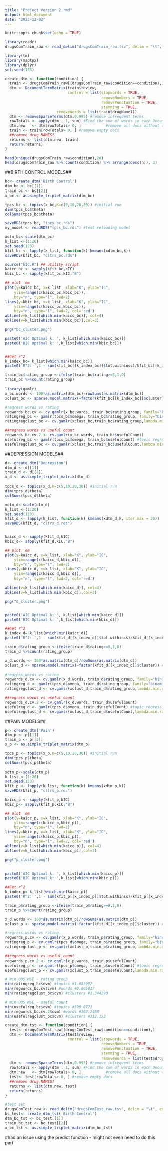 ```yaml
---
title: "Project Version 2.rmd"
output: html_document
date: "2023-12-02"
---
```


```r
knitr::opts_chunk$set(echo = TRUE)
```

```r
library(readr)
drugsComTrain_raw <- read_delim("drugsComTrain_raw.tsv", delim = "\t", escape_double = FALSE,  trim_ws = TRUE)
```

```r
library(tm)
library(maptpx)
library(dplyr)
set.seed(123)

create_dtm <- function(condition) {
  train <- drugsComTrain_raw[(drugsComTrain_raw$condition==condition),]
  dtm <- DocumentTermMatrix(train$review,
                            control = list(stopwords = TRUE, 
                                           removeNumbers = TRUE,
                                           removePunctuation = TRUE,
                                           stemming = TRUE, 
					   removeWords = list(train$drugName)))
  dtm <- removeSparseTerms(dtm,0.995) #remove infrequent terms
  rowTotals <- apply(dtm , 1, sum) #Find the sum of words in each Document
  dtm.new   <- dtm[rowTotals> 0, ]           #remove all docs without words
  train <- train[rowTotals> 0, ] #remove empty docs
  ##remove drug NAMES?
  returns <- list(dtm.new, train)
  return(returns)
}
```

```r
head(unique(drugsComTrain_raw$condition),20)
head(drugsComTrain_raw %>% count(condition) %>% arrange(desc(n)), 3)
```

##BIRTH CONTROL MODELS##

```r
bc<- create_dtm('Birth Control')
dtm_bc <- bc[[1]]
train_bc <- bc[[2]]
x_bc <- as.simple_triplet_matrix(dtm_bc)
```

```r
tpcs_bc <- topics(x_bc,K=c(5,10,20,30)) #initial run
dim(tpcs_bc$theta)
colSums(tpcs_bc$theta)
```
```r
saveRDS(tpcs_bc, "tpcs_bc.rds")
my_model <- readRDS("tpcs_bc.rds") #test reloading model
```

```r
xdtm_bc<-scale(dtm_bc)
k_list <-(1:20)
set.seed(123)
kfit_bc <- lapply(k_list, function(k) kmeans(xdtm_bc,k))
saveRDS(kfit_bc, "cltrs_bc.rds")

source("kIC.R") ## utility script
kaicc_bc <- sapply(kfit_bc,kIC)
kbic_bc <- sapply(kfit_bc,kIC,"B")

## plot 'em
plot(y=kaicc_bc, x=k_list, xlab="K", ylab="IC", 
	ylim=range(c(kaicc_bc,kbic_bc)),
	bty="n", type="l", lwd=2)
lines(y=kbic_bc, x=k_list, xlab="K", ylab="IC", 
	ylim=range(c(kaicc_bc,kbic_bc)),
	bty="n", type="l", lwd=2, col='red')
abline(v=k_list[which.min(kaicc_bc)], col=4)
abline(v=k_list[which.min(kbic_bc)],col=3)

png("bc_cluster.png")

paste0('AIC Optimal k: ', k_list[which.min(kaicc_bc)])
paste0('BIC Optimal k: ',k_list[which.min(kbic_bc)])


##Get r^2
k_index_bc= k_list[which.min(kaicc_bc)]
paste0('R^2: ',1 - sum(kfit_bc[[k_index_bc]]$tot.withinss)/kfit_bc[[k_index_bc]]$totss)
```

```r
train_bc$rating_group <-ifelse(train_bc$rating>=8,1,0)
train_bc %>%count(rating_group)
```

```r
library(gamlr)
x_bc.words <- 100*as.matrix(dtm_bc)/rowSums(as.matrix(dtm_bc))
xclust_bc <- sparse.model.matrix(~factor(kfit_bc[[k_index_bc]]$cluster)) # cluster membership matrix

#regress words vs rating
regwords_bc.cv <- cv.gamlr(x_bc.words, train_bc$rating_group, family="binomial")
ratingreg_bc <- gamlr(tpcs_bc$omega, train_bc$rating_group, family="binomial") #topic regression
ratingregclust_bc <- cv.gamlr(xclust_bc,train_bc$rating_group,lambda.min.ratio=1e-5,family="binomial")

##regress words vs useful count
regwords_bc.cv.2 <- cv.gamlr(x_bc.words, train_bc$usefulCount)
usefulreg_bc <- gamlr(tpcs_bc$omega, train_bc$usefulCount) #topic regression
usefulregclust_bc <- cv.gamlr(xclust_bc,train_bc$usefulCount,lambda.min.ratio=1e-5)

```

##DEPRESSION MODELS##

```r
d<- create_dtm('Depression')
dtm_d <- d[[1]]
train_d <- d[[2]]
x_d <- as.simple_triplet_matrix(dtm_d)
```

```r
tpcs_d <- topics(x_d,K=c(5,10,20,30)) #initial run
dim(tpcs_d$theta)
colSums(tpcs_d$theta)
```

```r
xdtm_d<-scale(dtm_d)
k_list <-(1:20)
set.seed(123)
kfit_d <- lapply(k_list, function(k) kmeans(xdtm_d,k, iter.max = 20))
saveRDS(kfit_d, "cltrs_d.rds")


kaicc_d <- sapply(kfit_d,kIC)
kbic_d<- sapply(kfit_d,kIC,"B")

## plot 'em
plot(y=kaicc_d, x=k_list, xlab="K", ylab="IC", 
	ylim=range(c(kaicc_d,kbic_d)),
	bty="n", type="l", lwd=2)
lines(y=kbic_d, x=k_list, xlab="K", ylab="IC", 
	ylim=range(c(kaicc_d,kbic_d)),
	bty="n", type="l", lwd=2, col='red')

abline(v=k_list[which.min(kaicc_d)], col=4)
abline(v=k_list[which.min(kbic_d)],col=3)

png("d_cluster.png")


paste0('AIC Optimal k: ', k_list[which.min(kaicc_d)])
paste0('BIC Optimal k: ',k_list[which.min(kbic_d)])

##Get r^2
k_index_d= k_list[which.min(kaicc_d)]
paste0('R^2: ',1 - sum(kfit_d[[k_index_d]]$tot.withinss)/kfit_d[[k_index_d]]$totss)
```

```r
train_d$rating_group <-ifelse(train_d$rating>=8,1,0)
train_d %>%count(rating_group)
```

```r
x_d.words <- 100*as.matrix(dtm_d)/rowSums(as.matrix(dtm_d))
xclust_d <- sparse.model.matrix(~factor(kfit_d[[k_index_d]]$cluster)) # cluster membership matrix

#regress words vs rating
regwords_d.cv <- cv.gamlr(x_d.words, train_d$rating_group, family="binomial")
ratingreg_d <- gamlr(tpcs_d$omega, train_d$rating_group, family="binomial") #topic regression
ratingregclust_d <- cv.gamlr(xclust_d,train_d$rating_group,lambda.min.ratio=1e-5,family="binomial")

##regress words vs useful count
regwords_d.cv.2 <- cv.gamlr(x_d.words, train_d$usefulCount)
usefulreg_d <- gamlr(tpcs_d$omega, train_d$usefulCount) #topic regression
usefulregclust_d <- cv.gamlr(xclust_d,train_d$usefulCount,lambda.min.ratio=1e-5)

```


##PAIN MODELS##

```r
p<- create_dtm('Pain')
dtm_p <- p[[1]]
train_p <- p[[2]]
x_p <- as.simple_triplet_matrix(dtm_p)
```

```r
tpcs_p <- topics(x_p,K=c(5,10,20,30)) #initial run
dim(tpcs_p$theta)
colSums(tpcs_p$theta)
```

```r
xdtm_p<-scale(dtm_p)
k_list <-(1:20)
set.seed(123)
kfit_p <- lapply(k_list, function(k) kmeans(xdtm_p,k))
saveRDS(kfit_p, "cltrs_p.rds")

kaicc_p <- sapply(kfit_p,kIC)
kbic_p<- sapply(kfit_p,kIC,"B")

## plot 'em
plot(y=kaicc_p, x=k_list, xlab="K", ylab="IC", 
	ylim=range(c(kaicc_p,kbic_p)),
	bty="n", type="l", lwd=2)
lines(y=kbic_p, x=k_list, xlab="K", ylab="IC", 
	ylim=range(c(kaicc_p,kbic_p)),
	bty="n", type="l", lwd=2, col='red')
abline(v=k_list[which.min(kaicc_p)], col=4)
abline(v=k_list[which.min(kbic_p)],col=3)

png("p_cluster.png")


paste0('AIC Optimal k: ', k_list[which.min(kaicc_p)])
paste0('BIC Optimal k: ',k_list[which.min(kbic_p)])

##Get r^2
k_index_p= k_list[which.min(kaicc_p)]
paste0('R^2: ',1 - sum(kfit_p[[k_index_p]]$tot.withinss)/kfit_p[[k_index_p]]$totss)
```

```r
train_p$rating_group <-ifelse(train_p$rating>=8,1,0)
train_p %>%count(rating_group)
```

```r
x_d.words <- 100*as.matrix(dtm_p)/rowSums(as.matrix(dtm_p))
xclust_p <- sparse.model.matrix(~factor(kfit_d[[k_index_p]]$cluster)) # cluster membership matrix

#regress words vs rating
regwords_p.cv <- cv.gamlr(x_p.words, train_p$rating_group, family="binomial")
ratingreg_p <- cv.gamlr(tpcs_d$omega, train_p$rating_group, family="binomial") #topic regression
ratingregclust_p <- cv.gamlr(xclust_p,train_p$rating_group,lambda.min.ratio=1e-5,family="binomial")

##regress words vs useful count
regwords_p.cv.2 <- cv.gamlr(x_p.words, train_p$usefulCount)
usefulreg_p <- cv.gamlr(tpcs_p$omega, train_p$usefulCount) #topic regression
usefulregclust_p <- cv.gamlr(xclust_p,train_p$usefulCount,lambda.min.ratio=1e-5)

```

```r
# min OOS MSE - rating group
min(ratingreg_bc$cvm) #topics #1.085992
min(regwords_bc.cv$cvm) #words #0.805817
min(ratingregclust_bc$cvm) #clusters #1.344298

# min OOS MSE - useful count
min(usefulreg_bc$cvm) #topics #309.0771
min(regwords_bc.cv.2$cvm) #words #302.2488
min(usefulregclust_bc$cvm) #clusters #312.152
```
```r
create_dtm_tst <- function(condition) {
  test<- drugsComTest_raw[(drugsComTest_raw$condition==condition),]
  dtm <- DocumentTermMatrix(test$review,
                            control = list(stopwords = TRUE, 
                                           removeNumbers = TRUE,
                                           removePunctuation = TRUE,
                                           stemming = TRUE, 
                                           removeWords = list(test$drugName) ))
  dtm <- removeSparseTerms(dtm,0.995) #remove infrequent terms
  rowTotals <- apply(dtm , 1, sum) #Find the sum of words in each Document
  dtm.new   <- dtm[rowTotals> 0, ]           #remove all docs without words
  test<- test[rowTotals> 0, ] #remove empty docs
  ##remove drug NAMES?
  returns <- list(dtm.new, test)
  return(returns)
}

```

```r
#test set
drugsComTest_raw <- read_delim("drugsComTest_raw.tsv", delim = "\t", escape_double = FALSE,  trim_ws = TRUE)
bc_test<- create_dtm_tst('Birth Control')
dtm_bc_tst <- bc_test[[1]]
train_bc_tst <- bc_test[[2]]
x_bc_tst <- as.simple_triplet_matrix(dtm_bc_tst)
```
#had an issue using the predict function - might not even need to do this part
